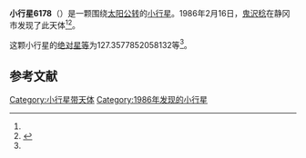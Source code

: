 {{Infobox planet
| bgcolour = #FFFFC0
| name = 6178
| symbol = 
| image = 
| caption = 
| discovery = yes
| discovery_ref = 
| discoverer = [[鬼沢稔|鬼沢稔]]
| discovery_site = [[静冈市|静冈市]] 
| discovered = 1986年2月16日
| designations = yes
| mp_name = 
| named_after = 
| alt_names = 
| mp_category = [[阿莫尔型小行星|阿莫尔型小行星]]
| orbit_ref = <ref name="a">[http://ssd.jpl.nasa.gov/sbdb.cgi?sstr=6178 6178] {{Wayback|url=http://ssd.jpl.nasa.gov/sbdb.cgi?sstr=6178 |date=20111016014510 }}，小行星數據庫瀏覽器（JPL Small-Body Database Browser）－[[美国国家航空航天局|美国国家航空航天局]]喷气推进实验室</ref>
| epoch = 2456400.5 (2013年4月18日更新)
| aphelion = {{convert|4.462014163789362|AU|km|3|abbr=on|lk=out}}
| perihelion = {{convert|1.178386757368059|AU|km|3|abbr=on}}
| semimajor = {{convert|2.820200460578711|AU|km|3|abbr=on}}
| eccentricity = 0.582162058
| period = 1729.889632 [[日|日]]<br />4.74[[儒略年|儒略年]]
| avg_speed = 
| inclination = 4.307942459858148
| asc_node = 64.68312183667066
| mean_anomaly = 
| arg_peri = 127.3577852058132
| satellites = 
| physical_characteristics = yes
| dimensions = 
| mass = 
| density = 
| surface_grav = 
| escape_velocity = 
| sidereal_day = 
| axial_tilt = 
| pole_ecliptic_lat = 
| pole_ecliptic_lon = 
| albedo = 
| temperatures= 
| temp_name1 = 
| mean_temp_1 = 
| max_temp_1 = 
| temp_name2 = 
| max_temp_2 = 
| spectral_type = 
| abs_magnitude = 127.3577852058132
}}

'''小行星6178'''（{{lang-en|6178}}）是一颗围绕[[太阳|太阳]][[公转|公转]]的[[小行星|小行星]]。1986年2月16日，[[鬼沢稔|鬼沢稔]]在静冈市发现了此天体<ref name="a" /><ref>{{cite news|title=小行星列表|url=http://cfa-www.harvard.edu/iau/lists/NumberedMPs.txt|accessdate=2013-07-08|newspaper=哈佛大学|archive-date=2008-05-17|archive-url=https://web.archive.org/web/20080517010638/http://cfa-www.harvard.edu/iau/lists/NumberedMPs.txt|dead-url=no}}</ref>。

这颗小行星的[[绝对星等|绝对星等]]为127.3577852058132等<ref name="a" />。

==参考文献==
{{reflist}}
{{Minor Planet Number|[[小行星6177|小行星6177]]|[[小行星6179|小行星6179]]}}

{{小天体}}

[[Category:小行星带天体|Category:小行星带天体]]
[[Category:1986年发现的小行星|Category:1986年发现的小行星]]

{{asteroid-stub}}